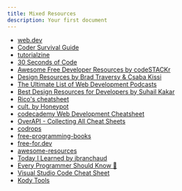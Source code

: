 ```yaml
---
title: Mixed Resources
description: Your first document
---
```


- [web.dev](https://web.dev/)
- [Coder Survival Guide](https://raindrop.io/laurent-devernay/coder-survival-guide-7258291)
- [tutorialzine](https://tutorialzine.com/)
- [30 Seconds of Code](https://www.30secondsofcode.org/)
- [Awesome Free Developer Resources by codeSTACKr](https://github.com/codeSTACKr/free-developer-resources)
- [Design Resources by Brad Traversy & Csaba Kissi](https://designresources.dev/)
- [The Ultimate List of Web Development Podcasts](https://www.tuckertriggs.com/blog/ultimate-list-of-web-development-podcasts?__s=mw1vsbos5p3kz1ayksv5&utm_source=pocket_mylist)
- [Best Design Resources for Developers by Suhail Kakar](https://blog.suhailkakar.com/best-design-resources-for-developers)
- [Rico's cheatsheet](https://devhints.io/)
- [cult. by Honeypot](https://cult.honeypot.io/)
- [codecademy Web Development Cheatsheet](https://www.codecademy.com/resources/cheatsheets/subject/web-development)
- [OverAPI - Collecting All Cheat Sheets](https://overapi.com/)
- [codrops](https://tympanus.net/codrops/)
- [free-programming-books](https://ebookfoundation.github.io/free-programming-books/)
- [free-for.dev](https://free-for.dev/#/)
- [awesome-resources](https://github.com/sindresorhus/awesome)
- [Today I Learned by jbranchaud](https://github.com/jbranchaud/til)
- [Every Programmer Should Know 🤔](https://github.com/mtdvio/every-programmer-should-know)
- [Visual Studio Code Cheat Sheet](https://www.vscheatsheet.com/)
- [Kody Tools](https://www.kodytools.com/dev-tools)
